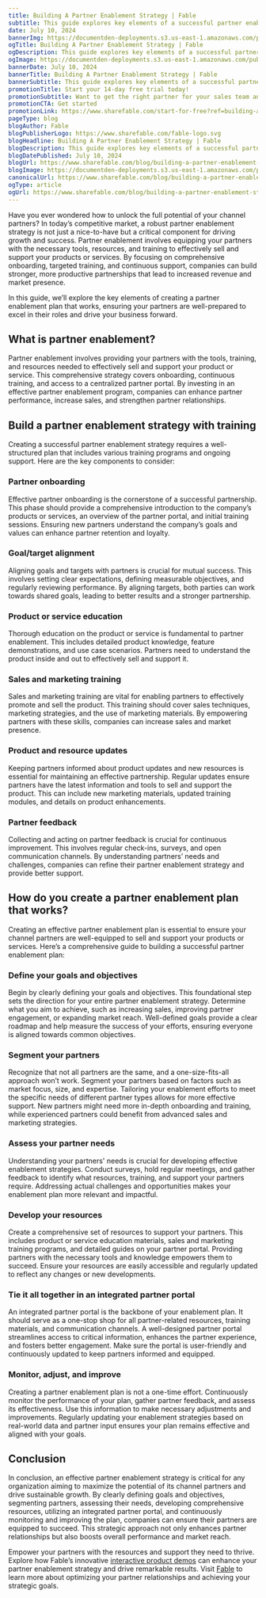 ```yaml
---
title: Building A Partner Enablement Strategy | Fable
subtitle: This guide explores key elements of a successful partner enablement plan, ensuring your partners are ready to excel in their roles and drive your business forward.
date: July 10, 2024
bannerImg: https://documentden-deployments.s3.us-east-1.amazonaws.com/public/513f393f-7d49-43be-b986-0adb8eeab8b7
ogTitle: Building A Partner Enablement Strategy | Fable 
ogDescription: This guide explores key elements of a successful partner enablement plan, ensuring your partners are ready to excel in their roles and drive your business forward.
ogImage: https://documentden-deployments.s3.us-east-1.amazonaws.com/public/513f393f-7d49-43be-b986-0adb8eeab8b7
bannerDate: July 10, 2024
bannerTitle: Building A Partner Enablement Strategy | Fable 
bannerSubtitle: This guide explores key elements of a successful partner enablement plan, ensuring your partners are ready to excel in their roles and drive your business forward.
promotionTitle: Start your 14-day free trial today!
promotionSubtitle: Want to get the right partner for your sales team and close more deals?
promotionCTA: Get started
promotionLink: https://www.sharefable.com/start-for-free?ref=building-a-partner-enablement-strategy
pageType: blog
blogAuthor: Fable
blogPublisherLogo: https://www.sharefable.com/fable-logo.svg
blogHeadline: Building A Partner Enablement Strategy | Fable
blogDescription: This guide explores key elements of a successful partner enablement plan, ensuring your partners are ready to excel in their roles and drive your business forward.
blogDatePublished: July 10, 2024
blogUrl: https://www.sharefable.com/blog/building-a-partner-enablement-strategy
blogImage: https://documentden-deployments.s3.us-east-1.amazonaws.com/public/513f393f-7d49-43be-b986-0adb8eeab8b7
canonicalUrl: https://www.sharefable.com/blog/building-a-partner-enablement-strategy
ogType: article
ogUrl: https://www.sharefable.com/blog/building-a-partner-enablement-strategy
---
```


Have you ever wondered how to unlock the full potential of your channel partners? In today’s competitive market, a robust partner enablement strategy is not just a nice-to-have but a critical component for driving growth and success. Partner enablement involves equipping your partners with the necessary tools, resources, and training to effectively sell and support your products or services. By focusing on comprehensive onboarding, targeted training, and continuous support, companies can build stronger, more productive partnerships that lead to increased revenue and market presence.

In this guide, we’ll explore the key elements of creating a partner enablement plan that works, ensuring your partners are well-prepared to excel in their roles and drive your business forward.

## What is partner enablement?

Partner enablement involves providing your partners with the tools, training, and resources needed to effectively sell and support your product or service. This comprehensive strategy covers onboarding, continuous training, and access to a centralized partner portal. By investing in an effective partner enablement program, companies can enhance partner performance, increase sales, and strengthen partner relationships.

## Build a partner enablement strategy with training

Creating a successful partner enablement strategy requires a well-structured plan that includes various training programs and ongoing support. Here are the key components to consider:

### Partner onboarding

Effective partner onboarding is the cornerstone of a successful partnership. This phase should provide a comprehensive introduction to the company’s products or services, an overview of the partner portal, and initial training sessions. Ensuring new partners understand the company’s goals and values can enhance partner retention and loyalty.

### Goal/target alignment

Aligning goals and targets with partners is crucial for mutual success. This involves setting clear expectations, defining measurable objectives, and regularly reviewing performance. By aligning targets, both parties can work towards shared goals, leading to better results and a stronger partnership.

### Product or service education

Thorough education on the product or service is fundamental to partner enablement. This includes detailed product knowledge, feature demonstrations, and use case scenarios. Partners need to understand the product inside and out to effectively sell and support it.

### Sales and marketing training

Sales and marketing training are vital for enabling partners to effectively promote and sell the product. This training should cover sales techniques, marketing strategies, and the use of marketing materials. By empowering partners with these skills, companies can increase sales and market presence.

### Product and resource updates

Keeping partners informed about product updates and new resources is essential for maintaining an effective partnership. Regular updates ensure partners have the latest information and tools to sell and support the product. This can include new marketing materials, updated training modules, and details on product enhancements.

### Partner feedback

Collecting and acting on partner feedback is crucial for continuous improvement. This involves regular check-ins, surveys, and open communication channels. By understanding partners’ needs and challenges, companies can refine their partner enablement strategy and provide better support.

## How do you create a partner enablement plan that works?

Creating an effective partner enablement plan is essential to ensure your channel partners are well-equipped to sell and support your products or services. Here’s a comprehensive guide to building a successful partner enablement plan:

### Define your goals and objectives

Begin by clearly defining your goals and objectives. This foundational step sets the direction for your entire partner enablement strategy. Determine what you aim to achieve, such as increasing sales, improving partner engagement, or expanding market reach. Well-defined goals provide a clear roadmap and help measure the success of your efforts, ensuring everyone is aligned towards common objectives.

### Segment your partners

Recognize that not all partners are the same, and a one-size-fits-all approach won’t work. Segment your partners based on factors such as market focus, size, and expertise. Tailoring your enablement efforts to meet the specific needs of different partner types allows for more effective support. New partners might need more in-depth onboarding and training, while experienced partners could benefit from advanced sales and marketing strategies.

### Assess your partner needs

Understanding your partners' needs is crucial for developing effective enablement strategies. Conduct surveys, hold regular meetings, and gather feedback to identify what resources, training, and support your partners require. Addressing actual challenges and opportunities makes your enablement plan more relevant and impactful.

### Develop your resources

Create a comprehensive set of resources to support your partners. This includes product or service education materials, sales and marketing training programs, and detailed guides on your partner portal. Providing partners with the necessary tools and knowledge empowers them to succeed. Ensure your resources are easily accessible and regularly updated to reflect any changes or new developments.

### Tie it all together in an integrated partner portal

An integrated partner portal is the backbone of your enablement plan. It should serve as a one-stop shop for all partner-related resources, training materials, and communication channels. A well-designed partner portal streamlines access to critical information, enhances the partner experience, and fosters better engagement. Make sure the portal is user-friendly and continuously updated to keep partners informed and equipped.

### Monitor, adjust, and improve

Creating a partner enablement plan is not a one-time effort. Continuously monitor the performance of your plan, gather partner feedback, and assess its effectiveness. Use this information to make necessary adjustments and improvements. Regularly updating your enablement strategies based on real-world data and partner input ensures your plan remains effective and aligned with your goals.

## Conclusion

In conclusion, an effective partner enablement strategy is critical for any organization aiming to maximize the potential of its channel partners and drive sustainable growth. By clearly defining goals and objectives, segmenting partners, assessing their needs, developing comprehensive resources, utilizing an integrated partner portal, and continuously monitoring and improving the plan, companies can ensure their partners are equipped to succeed. This strategic approach not only enhances partner relationships but also boosts overall performance and market reach.

Empower your partners with the resources and support they need to thrive. Explore how Fable’s innovative [interactive product demos](https://www.sharefable.com/products?ref=building-a-partner-enablement-strategy) can enhance your partner enablement strategy and drive remarkable results. Visit [Fable](https://www.sharefable.com/start-for-free?ref=building-a-partner-enablement-strategy) to learn more about optimizing your partner relationships and achieving your strategic goals.
